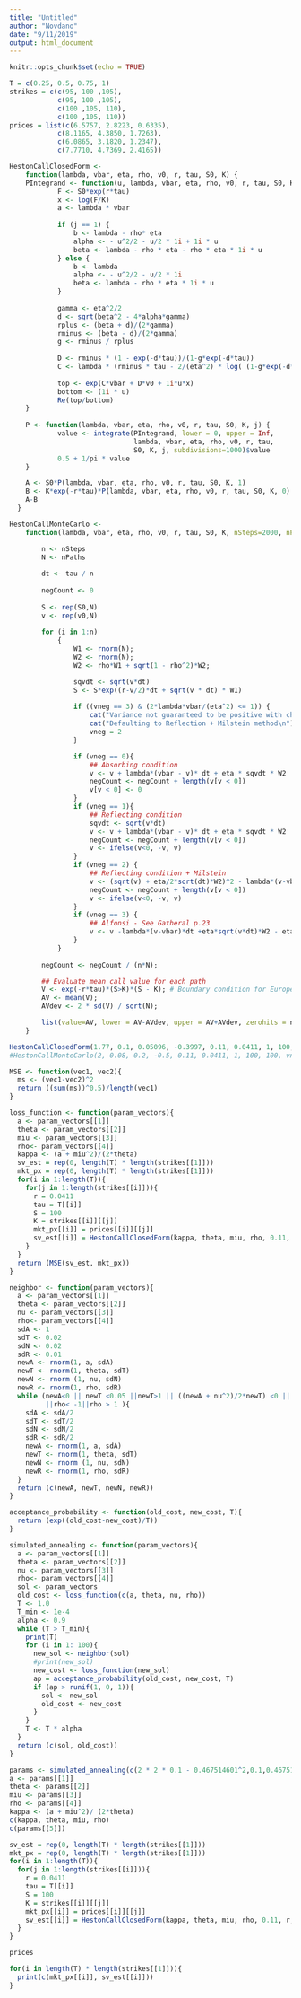 ```yaml
---
title: "Untitled"
author: "Novdano"
date: "9/11/2019"
output: html_document
---
```


```r
knitr::opts_chunk$set(echo = TRUE)
```


```r
T = c(0.25, 0.5, 0.75, 1)
strikes = c(c(95, 100 ,105),
            c(95, 100 ,105),
            c(100 ,105, 110),
            c(100 ,105, 110))
prices = list(c(6.5757, 2.8223, 0.6335),
            c(8.1165, 4.3850, 1.7263),
            c(6.0865, 3.1820, 1.2347),
            c(7.7710, 4.7369, 2.4165))
```



```r
HestonCallClosedForm <-
    function(lambda, vbar, eta, rho, v0, r, tau, S0, K) {
	PIntegrand <- function(u, lambda, vbar, eta, rho, v0, r, tau, S0, K, j) {
            F <- S0*exp(r*tau)
            x <- log(F/K)
            a <- lambda * vbar
            
            if (j == 1) {
                b <- lambda - rho* eta
                alpha <- - u^2/2 - u/2 * 1i + 1i * u
                beta <- lambda - rho * eta - rho * eta * 1i * u
            } else {
                b <- lambda
                alpha <- - u^2/2 - u/2 * 1i
                beta <- lambda - rho * eta * 1i * u
            }
            
            gamma <- eta^2/2
            d <- sqrt(beta^2 - 4*alpha*gamma)
            rplus <- (beta + d)/(2*gamma)
            rminus <- (beta - d)/(2*gamma)
            g <- rminus / rplus
            
            D <- rminus * (1 - exp(-d*tau))/(1-g*exp(-d*tau))
            C <- lambda * (rminus * tau - 2/(eta^2) * log( (1-g*exp(-d*tau))/(1-g) ) )
            
            top <- exp(C*vbar + D*v0 + 1i*u*x)
            bottom <- (1i * u)
            Re(top/bottom)
	}
	
	P <- function(lambda, vbar, eta, rho, v0, r, tau, S0, K, j) {
            value <- integrate(PIntegrand, lower = 0, upper = Inf,
                               lambda, vbar, eta, rho, v0, r, tau,
                               S0, K, j, subdivisions=1000)$value
            0.5 + 1/pi * value
	}

    A <- S0*P(lambda, vbar, eta, rho, v0, r, tau, S0, K, 1)
    B <- K*exp(-r*tau)*P(lambda, vbar, eta, rho, v0, r, tau, S0, K, 0)
    A-B
  }
```

```r
HestonCallMonteCarlo <-
    function(lambda, vbar, eta, rho, v0, r, tau, S0, K, nSteps=2000, nPaths=3000, vneg=2) {

        n <- nSteps
        N <- nPaths
        
        dt <- tau / n
        
        negCount <- 0
        
        S <- rep(S0,N)
        v <- rep(v0,N)
        
        for (i in 1:n)
            {
                W1 <- rnorm(N);
                W2 <- rnorm(N);
                W2 <- rho*W1 + sqrt(1 - rho^2)*W2;

                sqvdt <- sqrt(v*dt)
                S <- S*exp((r-v/2)*dt + sqrt(v * dt) * W1)
                
                if ((vneg == 3) & (2*lambda*vbar/(eta^2) <= 1)) {
                    cat("Variance not guaranteed to be positive with choice of lambda, vbar, and eta\n")
                    cat("Defaulting to Reflection + Milstein method\n")
                    vneg = 2
                }

                if (vneg == 0){
                    ## Absorbing condition
                    v <- v + lambda*(vbar - v)* dt + eta * sqvdt * W2
                    negCount <- negCount + length(v[v < 0])
                    v[v < 0] <- 0
                }
                if (vneg == 1){
                    ## Reflecting condition
                    sqvdt <- sqrt(v*dt)
                    v <- v + lambda*(vbar - v)* dt + eta * sqvdt * W2
                    negCount <- negCount + length(v[v < 0])
                    v <- ifelse(v<0, -v, v)
                }
                if (vneg == 2) {
                    ## Reflecting condition + Milstein
                    v <- (sqrt(v) + eta/2*sqrt(dt)*W2)^2 - lambda*(v-vbar)*dt - eta^2/4*dt
                    negCount <- negCount + length(v[v < 0])
                    v <- ifelse(v<0, -v, v)     
                }
                if (vneg == 3) {
                    ## Alfonsi - See Gatheral p.23
                    v <- v -lambda*(v-vbar)*dt +eta*sqrt(v*dt)*W2 - eta^2/2*dt      
                }
            }
        
        negCount <- negCount / (n*N);

        ## Evaluate mean call value for each path
        V <- exp(-r*tau)*(S>K)*(S - K); # Boundary condition for European call
        AV <- mean(V);
        AVdev <- 2 * sd(V) / sqrt(N);

        list(value=AV, lower = AV-AVdev, upper = AV+AVdev, zerohits = negCount)
    }
```



```r
HestonCallClosedForm(1.77, 0.1, 0.05096, -0.3997, 0.11, 0.0411, 1, 100, 100)
#HestonCallMonteCarlo(2, 0.08, 0.2, -0.5, 0.11, 0.0411, 1, 100, 100, vneg = 0)
```


```r
MSE <- function(vec1, vec2){
  ms <- (vec1-vec2)^2
  return ((sum(ms))^0.5)/length(vec1)
}

loss_function <- function(param_vectors){
  a <- param_vectors[[1]]
  theta <- param_vectors[[2]]
  miu <- param_vectors[[3]]
  rho<- param_vectors[[4]]
  kappa <- (a + miu^2)/(2*theta)
  sv_est = rep(0, length(T) * length(strikes[[1]]))
  mkt_px = rep(0, length(T) * length(strikes[[1]]))
  for(i in 1:length(T)){
    for(j in 1:length(strikes[[i]])){
      r = 0.0411
      tau = T[[i]]
      S = 100
      K = strikes[[i]][[j]]
      mkt_px[[i]] = prices[[i]][[j]]
      sv_est[[i]] = HestonCallClosedForm(kappa, theta, miu, rho, 0.11, r, tau, S, K)
    }
  }
  return (MSE(sv_est, mkt_px))
}
```

```r
neighbor <- function(param_vectors){
  a <- param_vectors[[1]]
  theta <- param_vectors[[2]]
  nu <- param_vectors[[3]]
  rho<- param_vectors[[4]]
  sdA <- 1
  sdT <- 0.02
  sdN <- 0.02
  sdR <- 0.01
  newA <- rnorm(1, a, sdA)
  newT <- rnorm(1, theta, sdT)
  newN <- rnorm (1, nu, sdN)
  newR <- rnorm(1, rho, sdR)
  while (newA<0 || newT <0.05 ||newT>1 || ((newA + nu^2)/2*newT) <0 || ((newA + nu^2)/2*newT) >5 || nu > 1 || nu < 0
         ||rho< -1||rho > 1 ){
    sdA <- sdA/2
    sdT <- sdT/2
    sdN <- sdN/2
    sdR <- sdR/2
    newA <- rnorm(1, a, sdA)
    newT <- rnorm(1, theta, sdT)
    newN <- rnorm (1, nu, sdN)
    newR <- rnorm(1, rho, sdR)
  }
  return (c(newA, newT, newN, newR))
}

acceptance_probability <- function(old_cost, new_cost, T){
  return (exp((old_cost-new_cost)/T))
}

simulated_annealing <- function(param_vectors){
  a <- param_vectors[[1]]
  theta <- param_vectors[[2]]
  nu <- param_vectors[[3]]
  rho<- param_vectors[[4]]
  sol <- param_vectors
  old_cost <- loss_function(c(a, theta, nu, rho))
  T <- 1.0
  T_min <- 1e-4
  alpha <- 0.9
  while (T > T_min){
    print(T)
    for (i in 1: 100){
      new_sol <- neighbor(sol)
      #print(new_sol)
      new_cost <- loss_function(new_sol)
      ap = acceptance_probability(old_cost, new_cost, T)
      if (ap > runif(1, 0, 1)){
        sol <- new_sol
        old_cost <- new_cost 
      }
    }
    T <- T * alpha
  }
  return (c(sol, old_cost))
}
```

```r
params <- simulated_annealing(c(2 * 2 * 0.1 - 0.467514601^2,0.1,0.467514601,-0.50903932))
a <- params[[1]]
theta <- params[[2]]
miu <- params[[3]]
rho <- params[[4]]
kappa <- (a + miu^2)/ (2*theta)
c(kappa, theta, miu, rho)
c(params[[5]])
```





```r
sv_est = rep(0, length(T) * length(strikes[[1]]))
mkt_px = rep(0, length(T) * length(strikes[[1]]))
for(i in 1:length(T)){
  for(j in 1:length(strikes[[i]])){
    r = 0.0411
    tau = T[[i]]
    S = 100
    K = strikes[[i]][[j]]
    mkt_px[[i]] = prices[[i]][[j]]
    sv_est[[i]] = HestonCallClosedForm(kappa, theta, miu, rho, 0.11, r, tau, S, K)
  }
}
```

```r
prices
```


```r

for(i in length(T) * length(strikes[[1]])){
  print(c(mkt_px[[i]], sv_est[[i]]))
}
```





